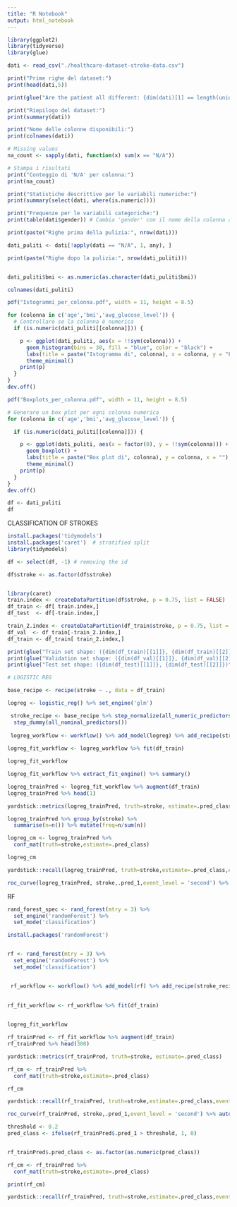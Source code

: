 ```yaml
---
title: "R Notebook"
output: html_notebook
---
```



```r
library(ggplot2)
library(tidyverse)
library(glue)

dati <- read_csv("./healthcare-dataset-stroke-data.csv")
```

```r
print("Prime righe del dataset:")
print(head(dati,5))
```
```r
print(glue("Are the patient all different: {dim(dati)[1] == length(unique(dati$id))}"))
```
```r
print("Riepilogo del dataset:")
print(summary(dati))
```
```r
print("Nome delle colonne disponibili:")
print(colnames(dati))
```
```r
# Missing values
na_count <- sapply(dati, function(x) sum(x == "N/A"))

# Stampa i risultati
print("Conteggio di 'N/A' per colonna:")
print(na_count)
```

```r
print("Statistiche descrittive per le variabili numeriche:")
print(summary(select(dati, where(is.numeric))))
```
```r
print("Frequenze per le variabili categoriche:")
print(table(dati$gender)) # Cambia 'gender' con il nome della colonna appropriata
```
```r
print(paste("Righe prima della pulizia:", nrow(dati)))

dati_puliti <- dati[!apply(dati == "N/A", 1, any), ]

print(paste("Righe dopo la pulizia:", nrow(dati_puliti)))
```
```r

```
```r
dati_puliti$bmi <- as.numeric(as.character(dati_puliti$bmi))
```
```r
colnames(dati_puliti)
```
```r
pdf("Istogrammi_per_colonna.pdf", width = 11, height = 8.5)

for (colonna in c('age','bmi','avg_glucose_level')) {
  # Controllare se la colonna è numerica
  if (is.numeric(dati_puliti[[colonna]])) {

    p <- ggplot(dati_puliti, aes(x = !!sym(colonna))) +
      geom_histogram(bins = 30, fill = "blue", color = "black") +
      labs(title = paste("Istogramma di", colonna), x = colonna, y = "Frequenza") +
      theme_minimal()
    print(p)
  }
}
dev.off()
```
```r
pdf("Boxplots_per_colonna.pdf", width = 11, height = 8.5)

# Generare un box plot per ogni colonna numerica
for (colonna in c('age','bmi','avg_glucose_level')) {

  if (is.numeric(dati_puliti[[colonna]])) {

    p <- ggplot(dati_puliti, aes(x = factor(0), y = !!sym(colonna))) +
      geom_boxplot() +
      labs(title = paste("Box plot di", colonna), y = colonna, x = "") +
      theme_minimal()
    print(p)
  }
}
dev.off()
```

```r
df <- dati_puliti
df
```

CLASSIFICATION OF STROKES
```r
install.packages('tidymodels')
install.packages('caret')  # stratified split
library(tidymodels)
```


```r
df <- select(df, -1) # removing the id
```


```r
df$stroke <- as.factor(df$stroke)


library(caret)
train.index <- createDataPartition(df$stroke, p = 0.75, list = FALSE)
df_train <- df[ train.index,]
df_test  <- df[-train.index,]

train_2.index <- createDataPartition(df_train$stroke, p = 0.75, list = FALSE)
df_val  <- df_train[-train_2.index,]
df_train <- df_train[ train_2.index,]

print(glue("Train set shape: ({dim(df_train)[[1]]}, {dim(df_train)[[2]]})"))
print(glue("Validation set shape: ({dim(df_val)[[1]]}, {dim(df_val)[[2]]})"))
print(glue("Test set shape: ({dim(df_test)[[1]]}, {dim(df_test)[[2]]})"))


```



```r
# LOGISTIC REG

base_recipe <- recipe(stroke ~ ., data = df_train)

logreg <- logistic_reg() %>% set_engine('glm')

 stroke_recipe <- base_recipe %>% step_normalize(all_numeric_predictors()) %>%
  step_dummy(all_nominal_predictors())
 
 logreg_workflow <- workflow() %>% add_model(logreg) %>% add_recipe(stroke_recipe)
 
logreg_fit_workflow <- logreg_workflow %>% fit(df_train)  

logreg_fit_workflow
```
```r
logreg_fit_workflow %>% extract_fit_engine() %>% summary()
```

```r
logreg_trainPred <- logreg_fit_workflow %>% augment(df_train)
logreg_trainPred %>% head(1)
```

```r
yardstick::metrics(logreg_trainPred, truth=stroke, estimate=.pred_class)
```

```r
logreg_trainPred %>% group_by(stroke) %>% 
  summarise(n=n()) %>% mutate(freq=n/sum(n))
```


```r
logreg_cm <- logreg_trainPred %>% 
  conf_mat(truth=stroke,estimate=.pred_class)

logreg_cm
```

```r
yardstick::recall(logreg_trainPred, truth=stroke,estimate=.pred_class,event_level='second')
```

```r
roc_curve(logreg_trainPred, stroke,.pred_1,event_level = 'second') %>% autoplot()
```
RF

```r
rand_forest_spec <- rand_forest(mtry = 3) %>%  
  set_engine('randomForest') %>% 
  set_mode('classification')
```

```r
install.packages('randomForest')


rf <- rand_forest(mtry = 3) %>%  
  set_engine('randomForest') %>% 
  set_mode('classification')


 rf_workflow <- workflow() %>% add_model(rf) %>% add_recipe(stroke_recipe)
 
 
rf_fit_workflow <- rf_workflow %>% fit(df_train)  


logreg_fit_workflow
```
```r
rf_trainPred <- rf_fit_workflow %>% augment(df_train)
rf_trainPred %>% head(300)
```

```r
yardstick::metrics(rf_trainPred, truth=stroke, estimate=.pred_class)

rf_cm <- rf_trainPred %>% 
  conf_mat(truth=stroke,estimate=.pred_class)

rf_cm

yardstick::recall(rf_trainPred, truth=stroke,estimate=.pred_class,event_level='second')
```
```r
roc_curve(rf_trainPred, stroke,.pred_1,event_level = 'second') %>% autoplot()
```



```r
threshold <- 0.2
pred_class <- ifelse(rf_trainPred$.pred_1 > threshold, 1, 0)


rf_trainPred$.pred_class <- as.factor(as.numeric(pred_class))
```

```r
rf_cm <- rf_trainPred %>% 
  conf_mat(truth=stroke,estimate=.pred_class)

print(rf_cm)

yardstick::recall(rf_trainPred, truth=stroke,estimate=.pred_class,event_level='second')
```






